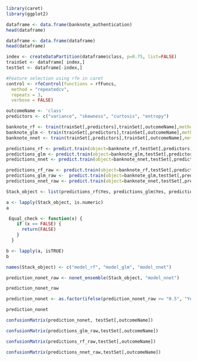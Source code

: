 ```r
library(caret)
library(ggplot2)
```
```r
dataframe <- data.frame(banknote_authentication)
head(dataframe)
```

```r
dataframe <- data.frame(dataframe)
head(dataframe)
```

```r
index <- createDataPartition(dataframe$class, p=0.75, list=FALSE)
trainSet <- dataframe[ index,]
testSet <- dataframe[-index,]
```



```r
#Feature selection using rfe in caret
control <- rfeControl(functions = rfFuncs,
  method = "repeatedcv",
  repeats = 3,
  verbose = FALSE)

```

```r
outcomeName <- 'class'
predictors <- c("variance", "skewness", "curtosis", "entropy")
```


```r
banknote_rf <- train(trainSet[,predictors],trainSet[,outcomeName],method='rf')
banknote_glm <- train(trainSet[,predictors],trainSet[,outcomeName],method='glm')
banknote_nnet <- train(trainSet[,predictors],trainSet[,outcomeName],method='nnet')
```


```r

predictions_rf <- predict.train(object=banknote_rf,testSet[,predictors],type="prob")
predictions_glm <- predict.train(object=banknote_glm,testSet[,predictors],type="prob")
predictions_nnet <- predict.train(object=banknote_nnet,testSet[,predictors],type="prob")
```


```r
predictions_rf_raw <- predict.train(object=banknote_rf,testSet[,predictors],type="raw")
predictions_glm_raw <-  predict.train(object=banknote_glm,testSet[,predictors],type="raw")
predictions_nnet_raw <- predict.train(object=banknote_nnet,testSet[,predictors],type="raw")
```

```r
Stack_object <- list(predictions_rf$Yes, predictions_glm$Yes, predictions_nnet$Yes)
```
```r
a <- lapply(Stack_object, is.numeric)
a
```
```r
 Equal_check <- function(x) {
    if (x == FALSE) {
      return(FALSE)
    }
  }
```



```r
b <- lapply(a, isTRUE)
b
```


```r
names(Stack_object) <- c("model_rf", "model_glm", "model_nnet")
```


```r
prediction_nonet_raw <- nonet_ensemble(Stack_object, "model_nnet")
```
```r
prediction_nonet_raw
```

```r

prediction_nonet <- as.factor(ifelse(prediction_nonet_raw >= "0.5", "Yes", "No"))
```
```r
prediction_nonet
```



```r
confusionMatrix(prediction_nonet, testSet[,outcomeName])
```

```r
confusionMatrix(predictions_glm_raw,testSet[,outcomeName])
```

```r
confusionMatrix(predictions_rf_raw,testSet[,outcomeName])
```

```r
confusionMatrix(predictions_nnet_raw,testSet[,outcomeName])
```

